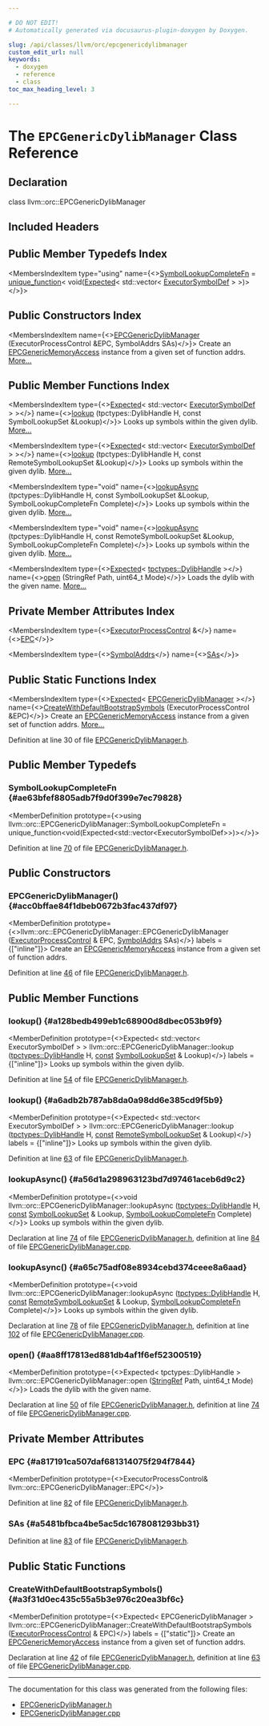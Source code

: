 ```yaml
---

# DO NOT EDIT!
# Automatically generated via docusaurus-plugin-doxygen by Doxygen.

slug: /api/classes/llvm/orc/epcgenericdylibmanager
custom_edit_url: null
keywords:
  - doxygen
  - reference
  - class
toc_max_heading_level: 3

---
```





# The `EPCGenericDylibManager` Class Reference

<DoxygenPage pluginConfig={pluginConfig}>



## Declaration

<CodeBlock>class llvm::orc::EPCGenericDylibManager</CodeBlock>

## Included Headers

<IncludesList>
<IncludesListItem
  filePath="llvm/ExecutionEngine/Orc/EPCGenericDylibManager.h"
  permalink="/docs/api/files/include/include/llvm/include/llvm/executionengine/include/llvm/executionengine/orc/epcgenericdylibmanager-h"
  isLocal="true" />
</IncludesList>

## Public Member Typedefs Index

<MembersIndex>

<MembersIndexItem
  type="using"
  name={<><a href="#ae63bfef8805adb7f9d0f399e7ec79828">SymbolLookupCompleteFn</a> = <a href="/docs/api/classes/llvm/unique-function">unique&#95;function</a>&lt; void(<a href="/docs/api/classes/llvm/expected">Expected</a>&lt; std::vector&lt; <a href="/docs/api/classes/llvm/orc/executorsymboldef">ExecutorSymbolDef</a> &gt; &gt;)&gt;</>}>
</MembersIndexItem>

</MembersIndex>

## Public Constructors Index

<MembersIndex>

<MembersIndexItem
  name={<><a href="#acc0bffae84f1dbeb0672b3fac437df97">EPCGenericDylibManager</a> (ExecutorProcessControl &amp;EPC, SymbolAddrs SAs)</>}>
Create an <a href="/docs/api/classes/llvm/orc/epcgenericmemoryaccess">EPCGenericMemoryAccess</a> instance from a given set of function addrs. <a href="#acc0bffae84f1dbeb0672b3fac437df97">More...</a>
</MembersIndexItem>

</MembersIndex>

## Public Member Functions Index

<MembersIndex>

<MembersIndexItem
  type={<><a href="/docs/api/classes/llvm/expected">Expected</a>&lt; std::vector&lt; <a href="/docs/api/classes/llvm/orc/executorsymboldef">ExecutorSymbolDef</a> &gt; &gt;</>}
  name={<><a href="#a128bedb499eb1c68900d8dbec053b9f9">lookup</a> (tpctypes::DylibHandle H, const SymbolLookupSet &amp;Lookup)</>}>
Looks up symbols within the given dylib. <a href="#a128bedb499eb1c68900d8dbec053b9f9">More...</a>
</MembersIndexItem>

<MembersIndexItem
  type={<><a href="/docs/api/classes/llvm/expected">Expected</a>&lt; std::vector&lt; <a href="/docs/api/classes/llvm/orc/executorsymboldef">ExecutorSymbolDef</a> &gt; &gt;</>}
  name={<><a href="#a6adb2b787ab8da0a98dd6e385cd9f5b9">lookup</a> (tpctypes::DylibHandle H, const RemoteSymbolLookupSet &amp;Lookup)</>}>
Looks up symbols within the given dylib. <a href="#a6adb2b787ab8da0a98dd6e385cd9f5b9">More...</a>
</MembersIndexItem>

<MembersIndexItem
  type="void"
  name={<><a href="#a56d1a298963123bd7d97461aceb6d9c2">lookupAsync</a> (tpctypes::DylibHandle H, const SymbolLookupSet &amp;Lookup, SymbolLookupCompleteFn Complete)</>}>
Looks up symbols within the given dylib. <a href="#a56d1a298963123bd7d97461aceb6d9c2">More...</a>
</MembersIndexItem>

<MembersIndexItem
  type="void"
  name={<><a href="#a65c75adf08e8934cebd374ceee8a6aad">lookupAsync</a> (tpctypes::DylibHandle H, const RemoteSymbolLookupSet &amp;Lookup, SymbolLookupCompleteFn Complete)</>}>
Looks up symbols within the given dylib. <a href="#a65c75adf08e8934cebd374ceee8a6aad">More...</a>
</MembersIndexItem>

<MembersIndexItem
  type={<><a href="/docs/api/classes/llvm/expected">Expected</a>&lt; <a href="/docs/api/namespaces/llvm/orc/tpctypes/#a791ec0843cc10da4c64ae6d79f8381d8">tpctypes::DylibHandle</a> &gt;</>}
  name={<><a href="#aa8ff17813ed881db4af1f6ef52300519">open</a> (StringRef Path, uint64&#95;t Mode)</>}>
Loads the dylib with the given name. <a href="#aa8ff17813ed881db4af1f6ef52300519">More...</a>
</MembersIndexItem>

</MembersIndex>

## Private Member Attributes Index

<MembersIndex>

<MembersIndexItem
  type={<><a href="/docs/api/classes/llvm/orc/executorprocesscontrol">ExecutorProcessControl</a> &amp;</>}
  name={<><a href="#a817191ca507daf681314075f294f7844">EPC</a></>}>
</MembersIndexItem>

<MembersIndexItem
  type={<><a href="/docs/api/structs/llvm/orc/epcgenericdylibmanager/symboladdrs">SymbolAddrs</a></>}
  name={<><a href="#a5481bfbca4be5ac5dc1678081293bb31">SAs</a></>}>
</MembersIndexItem>

</MembersIndex>

## Public Static Functions Index

<MembersIndex>

<MembersIndexItem
  type={<><a href="/docs/api/classes/llvm/expected">Expected</a>&lt; <a href="/docs/api/classes/llvm/orc/epcgenericdylibmanager">EPCGenericDylibManager</a> &gt;</>}
  name={<><a href="#a3f31d0ec435c55a5b3e976c20ea3bf6c">CreateWithDefaultBootstrapSymbols</a> (ExecutorProcessControl &amp;EPC)</>}>
Create an <a href="/docs/api/classes/llvm/orc/epcgenericmemoryaccess">EPCGenericMemoryAccess</a> instance from a given set of function addrs. <a href="#a3f31d0ec435c55a5b3e976c20ea3bf6c">More...</a>
</MembersIndexItem>

</MembersIndex>


Definition at line 30 of file <a href="/docs/api/files/include/include/llvm/include/llvm/executionengine/include/llvm/executionengine/orc/epcgenericdylibmanager-h">EPCGenericDylibManager.h</a>.

<SectionDefinition>

## Public Member Typedefs

### SymbolLookupCompleteFn {#ae63bfef8805adb7f9d0f399e7ec79828}

<MemberDefinition
  prototype={<>using llvm::orc::EPCGenericDylibManager::SymbolLookupCompleteFn = 
      unique&#95;function&lt;void(Expected&lt;std::vector&lt;ExecutorSymbolDef&gt;&gt;)&gt;</>}>

Definition at line <a href="/docs/api/files/include/include/llvm/include/llvm/executionengine/include/llvm/executionengine/orc/epcgenericdylibmanager-h/#l00070">70</a> of file <a href="/docs/api/files/include/include/llvm/include/llvm/executionengine/include/llvm/executionengine/orc/epcgenericdylibmanager-h">EPCGenericDylibManager.h</a>.
</MemberDefinition>

</SectionDefinition>

<SectionDefinition>

## Public Constructors

### EPCGenericDylibManager() {#acc0bffae84f1dbeb0672b3fac437df97}

<MemberDefinition
  prototype={<>llvm::orc::EPCGenericDylibManager::EPCGenericDylibManager (<a href="/docs/api/classes/llvm/orc/executorprocesscontrol">ExecutorProcessControl</a> &amp; EPC, <a href="/docs/api/structs/llvm/orc/epcgenericdylibmanager/symboladdrs">SymbolAddrs</a> SAs)</>}
  labels = {["inline"]}>
Create an <a href="/docs/api/classes/llvm/orc/epcgenericmemoryaccess">EPCGenericMemoryAccess</a> instance from a given set of function addrs.

Definition at line <a href="/docs/api/files/include/include/llvm/include/llvm/executionengine/include/llvm/executionengine/orc/epcgenericdylibmanager-h/#l00046">46</a> of file <a href="/docs/api/files/include/include/llvm/include/llvm/executionengine/include/llvm/executionengine/orc/epcgenericdylibmanager-h">EPCGenericDylibManager.h</a>.
</MemberDefinition>

</SectionDefinition>

<SectionDefinition>

## Public Member Functions

### lookup() {#a128bedb499eb1c68900d8dbec053b9f9}

<MemberDefinition
  prototype={<>Expected&lt; std::vector&lt; ExecutorSymbolDef &gt; &gt; llvm::orc::EPCGenericDylibManager::lookup (<a href="/docs/api/namespaces/llvm/orc/tpctypes/#a791ec0843cc10da4c64ae6d79f8381d8">tpctypes::DylibHandle</a> H, <a href="/docs/api/files/lib/lib/target/lib/target/aarch64/aarch64promoteconstant-cpp/#a90f8350fecae261c25be85d38b451bff">const</a> <a href="/docs/api/classes/llvm/orc/symbollookupset">SymbolLookupSet</a> &amp; Lookup)</>}
  labels = {["inline"]}>
Looks up symbols within the given dylib.

Definition at line <a href="/docs/api/files/include/include/llvm/include/llvm/executionengine/include/llvm/executionengine/orc/epcgenericdylibmanager-h/#l00054">54</a> of file <a href="/docs/api/files/include/include/llvm/include/llvm/executionengine/include/llvm/executionengine/orc/epcgenericdylibmanager-h">EPCGenericDylibManager.h</a>.
</MemberDefinition>

### lookup() {#a6adb2b787ab8da0a98dd6e385cd9f5b9}

<MemberDefinition
  prototype={<>Expected&lt; std::vector&lt; ExecutorSymbolDef &gt; &gt; llvm::orc::EPCGenericDylibManager::lookup (<a href="/docs/api/namespaces/llvm/orc/tpctypes/#a791ec0843cc10da4c64ae6d79f8381d8">tpctypes::DylibHandle</a> H, <a href="/docs/api/files/lib/lib/target/lib/target/aarch64/aarch64promoteconstant-cpp/#a90f8350fecae261c25be85d38b451bff">const</a> <a href="/docs/api/namespaces/llvm/orc/#a6ed8943340ff5fdbb423c5a9f55daf4c">RemoteSymbolLookupSet</a> &amp; Lookup)</>}
  labels = {["inline"]}>
Looks up symbols within the given dylib.

Definition at line <a href="/docs/api/files/include/include/llvm/include/llvm/executionengine/include/llvm/executionengine/orc/epcgenericdylibmanager-h/#l00063">63</a> of file <a href="/docs/api/files/include/include/llvm/include/llvm/executionengine/include/llvm/executionengine/orc/epcgenericdylibmanager-h">EPCGenericDylibManager.h</a>.
</MemberDefinition>

### lookupAsync() {#a56d1a298963123bd7d97461aceb6d9c2}

<MemberDefinition
  prototype={<>void llvm::orc::EPCGenericDylibManager::lookupAsync (<a href="/docs/api/namespaces/llvm/orc/tpctypes/#a791ec0843cc10da4c64ae6d79f8381d8">tpctypes::DylibHandle</a> H, <a href="/docs/api/files/lib/lib/target/lib/target/aarch64/aarch64promoteconstant-cpp/#a90f8350fecae261c25be85d38b451bff">const</a> <a href="/docs/api/classes/llvm/orc/symbollookupset">SymbolLookupSet</a> &amp; Lookup, <a href="#ae63bfef8805adb7f9d0f399e7ec79828">SymbolLookupCompleteFn</a> Complete)</>}>
Looks up symbols within the given dylib.

Declaration at line <a href="/docs/api/files/include/include/llvm/include/llvm/executionengine/include/llvm/executionengine/orc/epcgenericdylibmanager-h/#l00074">74</a> of file <a href="/docs/api/files/include/include/llvm/include/llvm/executionengine/include/llvm/executionengine/orc/epcgenericdylibmanager-h">EPCGenericDylibManager.h</a>, definition at line <a href="/docs/api/files/lib/lib/executionengine/lib/executionengine/orc/epcgenericdylibmanager-cpp/#l00084">84</a> of file <a href="/docs/api/files/lib/lib/executionengine/lib/executionengine/orc/epcgenericdylibmanager-cpp">EPCGenericDylibManager.cpp</a>.
</MemberDefinition>

### lookupAsync() {#a65c75adf08e8934cebd374ceee8a6aad}

<MemberDefinition
  prototype={<>void llvm::orc::EPCGenericDylibManager::lookupAsync (<a href="/docs/api/namespaces/llvm/orc/tpctypes/#a791ec0843cc10da4c64ae6d79f8381d8">tpctypes::DylibHandle</a> H, <a href="/docs/api/files/lib/lib/target/lib/target/aarch64/aarch64promoteconstant-cpp/#a90f8350fecae261c25be85d38b451bff">const</a> <a href="/docs/api/namespaces/llvm/orc/#a6ed8943340ff5fdbb423c5a9f55daf4c">RemoteSymbolLookupSet</a> &amp; Lookup, <a href="#ae63bfef8805adb7f9d0f399e7ec79828">SymbolLookupCompleteFn</a> Complete)</>}>
Looks up symbols within the given dylib.

Declaration at line <a href="/docs/api/files/include/include/llvm/include/llvm/executionengine/include/llvm/executionengine/orc/epcgenericdylibmanager-h/#l00078">78</a> of file <a href="/docs/api/files/include/include/llvm/include/llvm/executionengine/include/llvm/executionengine/orc/epcgenericdylibmanager-h">EPCGenericDylibManager.h</a>, definition at line <a href="/docs/api/files/lib/lib/executionengine/lib/executionengine/orc/epcgenericdylibmanager-cpp/#l00102">102</a> of file <a href="/docs/api/files/lib/lib/executionengine/lib/executionengine/orc/epcgenericdylibmanager-cpp">EPCGenericDylibManager.cpp</a>.
</MemberDefinition>

### open() {#aa8ff17813ed881db4af1f6ef52300519}

<MemberDefinition
  prototype={<>Expected&lt; tpctypes::DylibHandle &gt; llvm::orc::EPCGenericDylibManager::open (<a href="/docs/api/classes/llvm/stringref">StringRef</a> Path, uint64&#95;t Mode)</>}>
Loads the dylib with the given name.

Declaration at line <a href="/docs/api/files/include/include/llvm/include/llvm/executionengine/include/llvm/executionengine/orc/epcgenericdylibmanager-h/#l00050">50</a> of file <a href="/docs/api/files/include/include/llvm/include/llvm/executionengine/include/llvm/executionengine/orc/epcgenericdylibmanager-h">EPCGenericDylibManager.h</a>, definition at line <a href="/docs/api/files/lib/lib/executionengine/lib/executionengine/orc/epcgenericdylibmanager-cpp/#l00074">74</a> of file <a href="/docs/api/files/lib/lib/executionengine/lib/executionengine/orc/epcgenericdylibmanager-cpp">EPCGenericDylibManager.cpp</a>.
</MemberDefinition>

</SectionDefinition>

<SectionDefinition>

## Private Member Attributes

### EPC {#a817191ca507daf681314075f294f7844}

<MemberDefinition
  prototype={<>ExecutorProcessControl&amp; llvm::orc::EPCGenericDylibManager::EPC</>}>

Definition at line <a href="/docs/api/files/include/include/llvm/include/llvm/executionengine/include/llvm/executionengine/orc/epcgenericdylibmanager-h/#l00082">82</a> of file <a href="/docs/api/files/include/include/llvm/include/llvm/executionengine/include/llvm/executionengine/orc/epcgenericdylibmanager-h">EPCGenericDylibManager.h</a>.
</MemberDefinition>

### SAs {#a5481bfbca4be5ac5dc1678081293bb31}

<MemberDefinition
  prototype="SymbolAddrs llvm::orc::EPCGenericDylibManager::SAs">

Definition at line <a href="/docs/api/files/include/include/llvm/include/llvm/executionengine/include/llvm/executionengine/orc/epcgenericdylibmanager-h/#l00083">83</a> of file <a href="/docs/api/files/include/include/llvm/include/llvm/executionengine/include/llvm/executionengine/orc/epcgenericdylibmanager-h">EPCGenericDylibManager.h</a>.
</MemberDefinition>

</SectionDefinition>

<SectionDefinition>

## Public Static Functions

### CreateWithDefaultBootstrapSymbols() {#a3f31d0ec435c55a5b3e976c20ea3bf6c}

<MemberDefinition
  prototype={<>Expected&lt; EPCGenericDylibManager &gt; llvm::orc::EPCGenericDylibManager::CreateWithDefaultBootstrapSymbols (<a href="/docs/api/classes/llvm/orc/executorprocesscontrol">ExecutorProcessControl</a> &amp; EPC)</>}
  labels = {["static"]}>
Create an <a href="/docs/api/classes/llvm/orc/epcgenericmemoryaccess">EPCGenericMemoryAccess</a> instance from a given set of function addrs.

Declaration at line <a href="/docs/api/files/include/include/llvm/include/llvm/executionengine/include/llvm/executionengine/orc/epcgenericdylibmanager-h/#l00042">42</a> of file <a href="/docs/api/files/include/include/llvm/include/llvm/executionengine/include/llvm/executionengine/orc/epcgenericdylibmanager-h">EPCGenericDylibManager.h</a>, definition at line <a href="/docs/api/files/lib/lib/executionengine/lib/executionengine/orc/epcgenericdylibmanager-cpp/#l00063">63</a> of file <a href="/docs/api/files/lib/lib/executionengine/lib/executionengine/orc/epcgenericdylibmanager-cpp">EPCGenericDylibManager.cpp</a>.
</MemberDefinition>

</SectionDefinition>

<hr/>

The documentation for this class was generated from the following files:

<ul>
<li><a href="/docs/api/files/include/include/llvm/include/llvm/executionengine/include/llvm/executionengine/orc/epcgenericdylibmanager-h">EPCGenericDylibManager.h</a></li>
<li><a href="/docs/api/files/lib/lib/executionengine/lib/executionengine/orc/epcgenericdylibmanager-cpp">EPCGenericDylibManager.cpp</a></li>
</ul>

</DoxygenPage>
